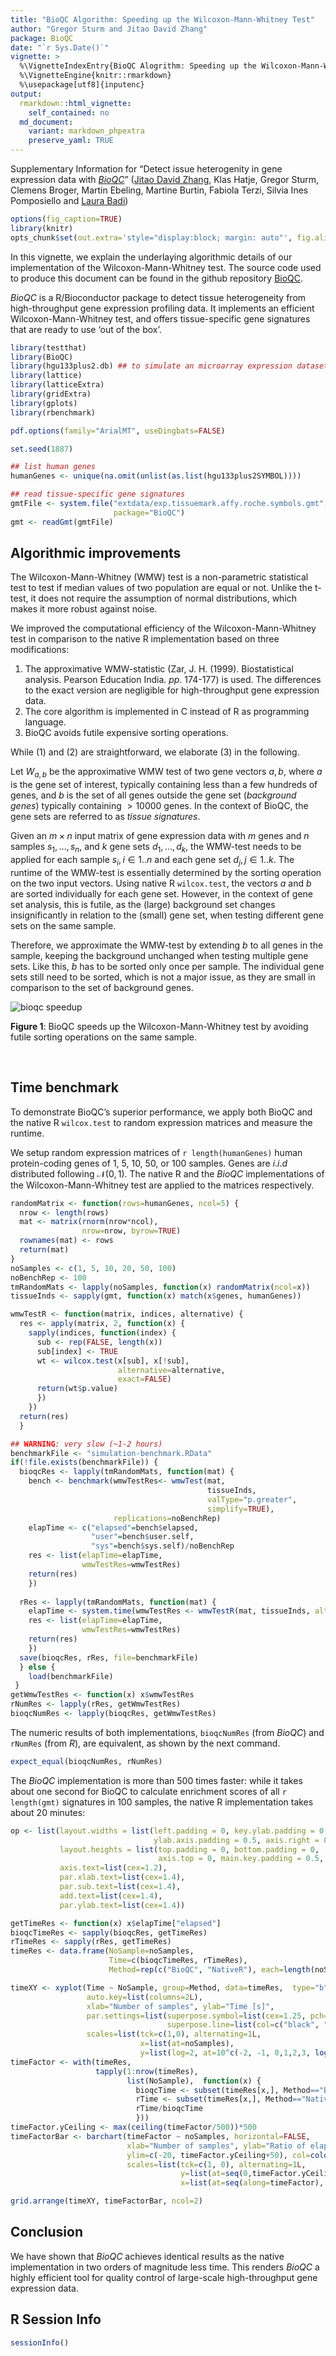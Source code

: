 ```yaml
---
title: "BioQC Algorithm: Speeding up the Wilcoxon-Mann-Whitney Test"
author: "Gregor Sturm and Jitao David Zhang"
package: BioQC
date: "`r Sys.Date()`"
vignette: >
  %\VignetteIndexEntry{BioQC Alogrithm: Speeding up the Wilcoxon-Mann-Whitney Test}
  %\VignetteEngine{knitr::rmarkdown}
  %\usepackage[utf8]{inputenc}
output: 
  rmarkdown::html_vignette:
    self_contained: no
  md_document:
    variant: markdown_phpextra
    preserve_yaml: TRUE
---
```


Supplementary Information for "Detect issue heterogenity in gene expression data with [*BioQC*](https://github.com/Accio/BioQC)" ([Jitao David Zhang](mailto:jitao_david.zhang@roche.com), Klas Hatje, Gregor Sturm, Clemens Broger, Martin Ebeling, Martine Burtin, Fabiola Terzi, Silvia Ines Pomposiello and [Laura Badi](laura.badi@roche.com))


```r
options(fig_caption=TRUE)
library(knitr)
opts_chunk$set(out.extra='style="display:block; margin: auto"', fig.align="center")
```

In this vignette, we explain the underlaying algorithmic details of our implementation of the Wilcoxon-Mann-Whitney test. The source code used to produce this document can be found in the github repository [BioQC](https://github.com/Accio/BioQC/vignettes).

*BioQC* is a R/Bioconductor package to detect tissue heterogeneity from high-throughput gene expression profiling data. It implements an efficient Wilcoxon-Mann-Whitney test, and offers tissue-specific gene signatures that are ready to use 'out of the box'.


```r
library(testthat)
library(BioQC)
library(hgu133plus2.db) ## to simulate an microarray expression dataset
library(lattice)
library(latticeExtra)
library(gridExtra)
library(gplots)
library(rbenchmark)

pdf.options(family="ArialMT", useDingbats=FALSE)

set.seed(1887)

## list human genes
humanGenes <- unique(na.omit(unlist(as.list(hgu133plus2SYMBOL))))

## read tissue-specific gene signatures
gmtFile <- system.file("extdata/exp.tissuemark.affy.roche.symbols.gmt",
                       package="BioQC")
gmt <- readGmt(gmtFile)
```


Algorithmic improvements
------------------------

The Wilcoxon-Mann-Whitney (WMW) test is a non-parametric statistical test to test if median values of two population are equal or not. Unlike the t-test, it does not require the assumption of normal distributions, which makes it more robust against noise. 

We improved the computational efficiency of the Wilcoxon-Mann-Whitney test in comparison to the native R implementation based on three modifications:

1. The approximative WMW-statistic (Zar, J. H. (1999). Biostatistical analysis. Pearson Education India. *pp.* 174-177) is used. The differences to the exact version are negligible for high-throughput gene expression data. 
2. The core algorithm is implemented in C instead of R as programming language.
3. BioQC avoids futile expensive sorting operations.

While (1) and (2) are straightforward, we elaborate (3) in the following. 

Let $W_{a,b}$ be the approximative WMW test of two gene vectors $a,b$, where $a$ is the gene set of interest, typically containing less than a few hundreds of genes, and $b$ is the set of all genes outside the gene set (*background genes*) typically containing $>10000$ genes. In the context of BioQC, the gene sets are referred to as *tissue signatures*.  

Given an  $m \times n$ input matrix of gene expression data with $m$ genes and $n$ samples $s_1, \dots, s_n$, and $k$ gene sets $d_1, \dots, d_k$, the WMW-test needs to be applied for each sample $s_i, i \in 1..n$ and each gene set $d_j, j \in 1..k$. The runtime of the WMW-test is essentially determined by the sorting operation on the two input vectors. Using native R `wilcox.test`, the vectors $a$ and $b$ are sorted individually for each gene set. However, in the context of gene set analysis, this is futile, as the (large) background set changes insignificantly in relation to the (small) gene set, when testing different gene sets on the same sample. 

Therefore, we approximate the WMW-test by extending $b$ to all genes in the sample, keeping the background unchanged when testing multiple gene sets. Like this, $b$ has to be sorted only once per sample.
The individual gene sets still need to be sorted, which is not a major issue, as they are small in comparison to the set of background genes. 

<img src="bioqc-efficiency_files/wmw-speedup.svg" style="display:block; margin: auto" alt="bioqc speedup" />
<p class="caption">**Figure 1**: BioQC speeds up the Wilcoxon-Mann-Whitney test by avoiding futile sorting operations on the same sample.</p>

&nbsp;



Time benchmark
--------------

To demonstrate BioQC's superior performance, we apply both BioQC and the native R `wilcox.test` to random expression matrices and measure the runtime. 

We setup random expression matrices of `r length(humanGenes)` human protein-coding genes of 1, 5, 10, 50, or 100 samples. Genes are $i.i.d$ distributed following $\mathcal{N}(0,1)$. The native R and the *BioQC* implementations of the Wilcoxon-Mann-Whitney test are applied to the matrices respectively.


```r
randomMatrix <- function(rows=humanGenes, ncol=5) {
  nrow <- length(rows)
  mat <- matrix(rnorm(nrow*ncol),
                nrow=nrow, byrow=TRUE)
  rownames(mat) <- rows
  return(mat)
}
noSamples <- c(1, 5, 10, 20, 50, 100)
noBenchRep <- 100
tmRandomMats <- lapply(noSamples, function(x) randomMatrix(ncol=x))
tissueInds <- sapply(gmt, function(x) match(x$genes, humanGenes))

wmwTestR <- function(matrix, indices, alternative) {
  res <- apply(matrix, 2, function(x) {
    sapply(indices, function(index) {
      sub <- rep(FALSE, length(x))
      sub[index] <- TRUE
      wt <- wilcox.test(x[sub], x[!sub],
                        alternative=alternative,
                        exact=FALSE)
      return(wt$p.value)
      })
    })
  return(res)
  }

## WARNING: very slow (~1-2 hours)
benchmarkFile <- "simulation-benchmark.RData"
if(!file.exists(benchmarkFile)) {
  bioqcRes <- lapply(tmRandomMats, function(mat) {
    bench <- benchmark(wmwTestRes<- wmwTest(mat,
                                            tissueInds,
                                            valType="p.greater",
                                            simplify=TRUE),
                       replications=noBenchRep)
    elapTime <- c("elapsed"=bench$elapsed,
                  "user"=bench$user.self,
                  "sys"=bench$sys.self)/noBenchRep
    res <- list(elapTime=elapTime,
                wmwTestRes=wmwTestRes)
    return(res)
    })
  
  rRes <- lapply(tmRandomMats, function(mat) {
    elapTime <- system.time(wmwTestRes <- wmwTestR(mat, tissueInds, alternative="greater"))
    res <- list(elapTime=elapTime,
                wmwTestRes=wmwTestRes)
    return(res)
    })
  save(bioqcRes, rRes, file=benchmarkFile)
  } else {
    load(benchmarkFile)
 }
getWmwTestRes <- function(x) x$wmwTestRes
rNumRes <- lapply(rRes, getWmwTestRes)
bioqcNumRes <- lapply(bioqcRes, getWmwTestRes)
```

The numeric results of both implementations, `bioqcNumRes` (from *BioQC*) and `rNumRes` (from *R*), are equivalent, as shown by the next command.

```r
expect_equal(bioqcNumRes, rNumRes)
```

The *BioQC* implementation is more than 500 times faster: while it takes about one second for BioQC to calculate enrichment scores of all `r length(gmt)` signatures in 100 samples, the native R implementation takes about 20 minutes: 

```r
op <- list(layout.widths = list(left.padding = 0, key.ylab.padding = 0.5,
                                ylab.axis.padding = 0.5, axis.right = 0.5, right.padding = 0),
           layout.heights = list(top.padding = 0, bottom.padding = 0,
                                 axis.top = 0, main.key.padding = 0.5, key.axis.padding = 0.5),
           axis.text=list(cex=1.2),
           par.xlab.text=list(cex=1.4),
           par.sub.text=list(cex=1.4),
           add.text=list(cex=1.4),
           par.ylab.text=list(cex=1.4))
```

```r
getTimeRes <- function(x) x$elapTime["elapsed"]
bioqcTimeRes <- sapply(bioqcRes, getTimeRes)
rTimeRes <- sapply(rRes, getTimeRes)
timeRes <- data.frame(NoSample=noSamples,
                      Time=c(bioqcTimeRes, rTimeRes),
                      Method=rep(c("BioQC", "NativeR"), each=length(noSamples)))

timeXY <- xyplot(Time ~ NoSample, group=Method, data=timeRes,  type="b",
                 auto.key=list(columns=2L),
                 xlab="Number of samples", ylab="Time [s]",
                 par.settings=list(superpose.symbol=list(cex=1.25, pch=16, col=c("black", "red")),
                                   superpose.line=list(col=c("black", "red"))),
                 scales=list(tck=c(1,0), alternating=1L,
                             x=list(at=noSamples),
                             y=list(log=2, at=10^c(-2, -1, 0,1,2,3, log10(2000)), labels=c(0.01, 0.1, 1, 10,100,1000, 2000))))
timeFactor <- with(timeRes,
                   tapply(1:nrow(timeRes),
                          list(NoSample),  function(x) {
                            bioqcTime <- subset(timeRes[x,], Method=="BioQC")$Time
                            rTime <- subset(timeRes[x,], Method=="NativeR")$Time
                            rTime/bioqcTime
                            }))
timeFactor.yCeiling <- max(ceiling(timeFactor/500))*500
timeFactorBar <- barchart(timeFactor ~ noSamples, horizontal=FALSE,
                          xlab="Number of samples", ylab="Ratio of elapsed time [R/BioQC]",
                          ylim=c(-20, timeFactor.yCeiling+50), col=colorRampPalette(c("lightblue", "navyblue"))(length(noSamples)),
                          scales=list(tck=c(1, 0), alternating=1L,
                                      y=list(at=seq(0,timeFactor.yCeiling, by=500)),
                                      x=list(at=seq(along=timeFactor), labels=noSamples)))

grid.arrange(timeXY, timeFactorBar, ncol=2)

```


Conclusion
----------
We have shown that *BioQC* achieves identical results as the native implementation in two orders of magnitude less time. This renders *BioQC* a highly efficient tool for quality control of large-scale high-throughput gene expression data.


R Session Info
----------------
```r
sessionInfo()
```
